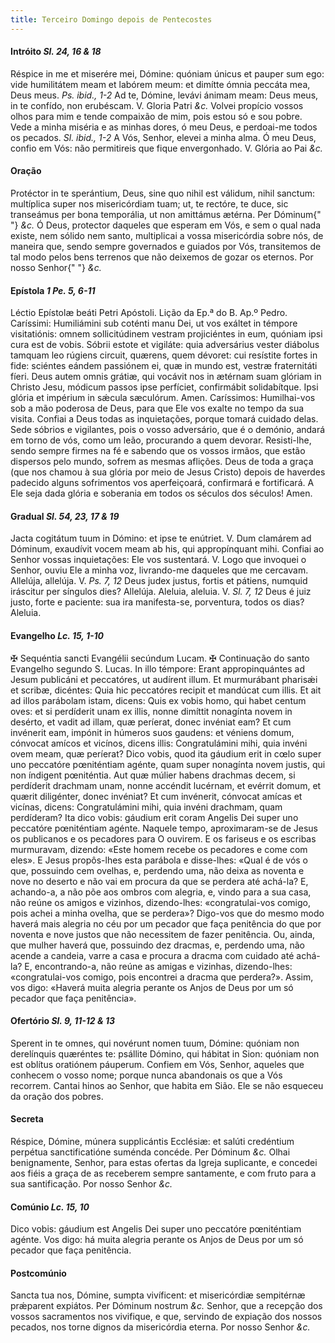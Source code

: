 ```yaml
---
title: Terceiro Domingo depois de Pentecostes
---
```


#### Intróito <em>Sl. 24, 16 & 18</em>

<div class="grid grid-cols-2 gap-5">
  <span class="text-justify">
    Réspice in me et miserére mei, Dómine: quóniam únicus et pauper sum ego:
    vide humilitátem meam et labórem meum: et dimítte ómnia peccáta mea, Deus
    meus. <em>Ps. ibid., 1-2</em> Ad te, Dómine, levávi ánimam meam: Deus meus,
    in te confído, non erubéscam. V. Gloria Patri <em>&c.</em>
  </span>
  <span class="text-justify">
    Volvei propício vossos olhos para mim e tende compaixão de mim, pois estou
    só e sou pobre. Vede a minha miséria e as minhas dores, ó meu Deus, e
    perdoai-me todos os pecados. <em>Sl. ibid., 1-2</em> A Vós, Senhor, elevei a
    minha alma. Ó meu Deus, confio em Vós: não permitireis que fique
    envergonhado. V. Glória ao Pai <em>&c.</em>
  </span>
</div>

#### Oração

<div class="grid grid-cols-2 gap-5">
  <span class="text-justify">
    Protéctor in te sperántium, Deus, sine quo nihil est válidum, nihil sanctum:
    multíplica super nos misericórdiam tuam; ut, te rectóre, te duce, sic
    transeámus per bona temporália, ut non amittámus ætérna. Per Dóminum{" "}
    <em>&c.</em>
  </span>
  <span class="text-justify">
    Ó Deus, protector daqueles que esperam em Vós, e sem o qual nada existe, nem
    sólido nem santo, multiplicai a vossa misericórdia sobre nós, de maneira
    que, sendo sempre governados e guiados por Vós, transitemos de tal modo
    pelos bens terrenos que não deixemos de gozar os eternos. Por nosso Senhor{" "}
    <em>&c.</em>
  </span>
</div>

#### Epístola <em>1 Pe. 5, 6-11</em>

<div class="grid grid-cols-2 gap-5">
  <span class="text-justify">Léctio Epístolæ beáti Petri Apóstoli.</span>
  <span class="text-justify">Lição da Ep.ª do B. Ap.º Pedro.</span>
  <span class="text-justify">
    Caríssimi: Humiliámini sub coténti manu Dei, ut vos exáltet in témpore
    visitatiónis: omnem sollicitúdinem vestram projiciéntes in eum, quóniam ipsi
    cura est de vobis. Sóbrii estote et vigiláte: quia adversárius vester
    diábolus tamquam leo rúgiens circuit, quærens, quem dévoret: cui resístite
    fortes in fide: sciéntes eándem passiónem ei, quæ in mundo est, vestræ
    fraternitáti fíeri. Deus autem omnis grátiæ, qui vocávit nos in ætérnam suam
    glóriam in Christo Jesu, módicum passos ipse perfíciet, confirmábit
    solidabítque. Ipsi glória et impérium in sǽcula sæculórum. Amen.
  </span>
  <span class="text-justify">
    Caríssimos: Humilhai-vos sob a mão poderosa de Deus, para que Ele vos exalte
    no tempo da sua visita. Confiai a Deus todas as inquietações, porque tomará
    cuidado delas. Sede sóbrios e vigilantes, pois o vosso adversário, que é o
    demónio, andará em torno de vós, como um leão, procurando a quem devorar.
    Resisti-lhe, sendo sempre firmes na fé e sabendo que os vossos irmãos, que
    estão dispersos pelo mundo, sofrem as mesmas aflições. Deus de toda a graça
    (que nos chamou à sua glória por meio de Jesus Cristo) depois de haverdes
    padecido alguns sofrimentos vos aperfeiçoará, confirmará e fortificará. A
    Ele seja dada glória e soberania em todos os séculos dos séculos! Amen.
  </span>
</div>

#### Gradual <em>Sl. 54, 23, 17 & 19</em>

<div class="grid grid-cols-2 gap-5">
  <span class="text-justify">
    Jacta cogitátum tuum in Dómino: et ipse te enútriet. V. Dum clamárem ad
    Dóminum, exaudívit vocem meam ab his, qui appropínquant mihi.
  </span>
  <span class="text-justify">
    Confiai ao Senhor vossas inquietações: Ele vos sustentará. V. Logo que
    invoquei o Senhor, ouviu Ele a minha voz, livrando-me daqueles que me
    cercavam.
  </span>
  <span class="text-justify">
    Allelúja, allelúja. V. <em>Ps. 7, 12</em> Deus judex justus, fortis et
    pátiens, numquid iráscitur per síngulos dies? Allelúja.
  </span>
  <span class="text-justify">
    Aleluia, aleluia. V. <em>Sl. 7, 12</em> Deus é juiz justo, forte e paciente:
    sua ira manifesta-se, porventura, todos os dias? Aleluia.
  </span>
</div>

#### Evangelho <em>Lc. 15, 1-10</em>

<div class="grid grid-cols-2 gap-5">
  <span class="text-justify">
    <span class="text-red-500">&#10016;</span> Sequéntia sancti Evangélii
    secúndum Lucam.
  </span>
  <span class="text-justify">
    <span class="text-red-500">&#10016;</span> Continuação do santo Evangelho
    segundo S. Lucas.
  </span>
  <span class="text-justify">
    In illo témpore: Erant appropinquántes ad Jesum publicáni et peccatóres, ut
    audírent illum. Et murmurábant pharisǽi et scribæ, dicéntes: Quia hic
    peccatóres recipit et mandúcat cum illis. Et ait ad illos parábolam istam,
    dicens: Quis ex vobis homo, qui habet centum oves: et si perdíderit unam ex
    illis, nonne dimíttit nonagínta novem in desérto, et vadit ad illam, quæ
    períerat, donec invéniat eam? Et cum invénerit eam, impónit in húmeros suos
    gaudens: et véniens domum, cónvocat amícos et vicínos, dicens illis:
    Congratulámini mihi, quia invéni ovem meam, quæ períerat? Dico vobis, quod
    ita gáudium erit in cœlo super uno peccatóre pœniténtiam agénte, quam super
    nonagínta novem justis, qui non índigent pœniténtia. Aut quæ múlier habens
    drachmas decem, si perdíderit drachmam unam, nonne accéndit lucérnam, et
    evérrit domum, et quærit diligénter, donec invéniat? Et cum invénerit,
    cónvocat amícas et vicínas, dicens: Congratulámini mihi, quia invéni
    drachmam, quam perdíderam? Ita dico vobis: gáudium erit coram Angelis Dei
    super uno peccatóre pœniténtiam agénte.
  </span>
  <span class="text-justify">
    Naquele tempo, aproximaram-se de Jesus os publicanos e os pecadores para O
    ouvirem. E os fariseus e os escribas murmuravam, dizendo: «Este homem recebe
    os pecadores e come com eles». E Jesus propôs-lhes esta parábola e
    disse-lhes: «Qual é de vós o que, possuindo cem ovelhas, e, perdendo uma,
    não deixa as noventa e nove no deserto e não vai em procura da que se
    perdera até achá-la? E, achando-a, a não põe aos ombros com alegria, e,
    vindo para a sua casa, não reúne os amigos e vizinhos, dizendo-lhes:
    «congratulai-vos comigo, pois achei a minha ovelha, que se perdera»?
    Digo-vos que do mesmo modo haverá mais alegria no céu por um pecador que
    faça penitência do que por noventa e nove justos que não necessitem de fazer
    penitência. Ou, ainda, que mulher haverá que, possuindo dez dracmas, e,
    perdendo uma, não acende a candeia, varre a casa e procura a dracma com
    cuidado até achá-la? E, encontrando-a, não reúne as amigas e vizinhas,
    dizendo-lhes: «congratulai-vos comigo, pois encontrei a dracma que
    perdera?». Assim, vos digo: «Haverá muita alegria perante os Anjos de Deus
    por um só pecador que faça penitência».
  </span>
</div>

#### Ofertório <em>Sl. 9, 11-12 & 13</em>

<div class="grid grid-cols-2 gap-5">
  <span class="text-justify">
    Sperent in te omnes, qui novérunt nomen tuum, Dómine: quóniam non
    derelínquis quæréntes te: psállite Dómino, qui hábitat in Sion: quóniam non
    est oblítus oratiónem páuperum.
  </span>
  <span class="text-justify">
    Confiem em Vós, Senhor, aqueles que conhecem o vosso nome; porque nunca
    abandonais os que a Vós recorrem. Cantai hinos ao Senhor, que habita em
    Sião. Ele se não esqueceu da oração dos pobres.
  </span>
</div>

#### Secreta

<div class="grid grid-cols-2 gap-5">
  <span class="text-justify">
    Réspice, Dómine, múnera supplicántis Ecclésiæ: et salúti credéntium perpétua
    sanctificatióne suménda concéde. Per Dóminum <em>&c.</em>
  </span>
  <span class="text-justify">
    Olhai benignamente, Senhor, para estas ofertas da Igreja suplicante, e
    concedei aos fiéis a graça de as receberem sempre santamente, e com fruto
    para a sua santificação. Por nosso Senhor <em>&c.</em>
  </span>
</div>

#### Comúnio <em>Lc. 15, 10</em>

<div class="grid grid-cols-2 gap-5">
  <span class="text-justify">
    Dico vobis: gáudium est Angelis Dei super uno peccatóre pœniténtiam agénte.
  </span>
  <span class="text-justify">
    Vos digo: há muita alegria perante os Anjos de Deus por um só pecador que
    faça penitência.
  </span>
</div>

#### Postcomúnio

<div class="grid grid-cols-2 gap-5">
  <span class="text-justify">
    Sancta tua nos, Dómine, sumpta vivíficent: et misericórdiæ sempitérnæ
    prǽparent expiátos. Per Dóminum nostrum <em>&c.</em>
  </span>
  <span class="text-justify">
    Senhor, que a recepção dos vossos sacramentos nos vivifique, e que, servindo
    de expiação dos nossos pecados, nos torne dignos da misericórdia eterna. Por
    nosso Senhor <em>&c.</em>
  </span>
</div>
